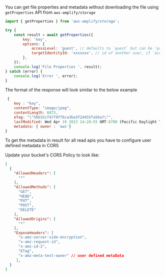 You can get file properties and metadata without downloading the file using `getProperties` API from `aws-amplify/storage`

```javascript
import { getProperties } from 'aws-amplify/storage';

try {
	const result = await getProperties({
		key: 'key',
		options: {
			accessLevel: 'guest', // defaults to `guest` but can be 'private' | 'protected' | 'guest'
			targetIdentityId: 'xxxxxxx', // id of another user, if `accessLevel: protected`
		},
	});
	console.log('File Properties ', result);
} catch (error) {
	console.log('Error ', error);
}
```

The format of the response will look similar to the below example

```js
 {
    key : "key",
    contentType: "image/jpeg",
    contentLength: 6873,
    eTag: "\"56b32cf4779ff6ca3ba3f2d455fa56a7\"",
    lastModified: Wed Apr 19 2023 14:20:55 GMT-0700 (Pacific Daylight Time) {},
    metadata: { owner : 'aws'}
}

```

<Callout>
To get the metadata in result for all read apis you have to configure user defined metadata in CORS

Update your bucket's CORS Policy to look like:

```json
[
  {
    "AllowedHeaders": [
      "*"
    ],
    "AllowedMethods": [
      "GET",
      "HEAD",
      "PUT",
      "POST",
      "DELETE"
    ],
    "AllowedOrigins": [
      "*"
    ],
    "ExposeHeaders": [
      "x-amz-server-side-encryption",
      "x-amz-request-id",
      "x-amz-id-2",
      "ETag",
      "x-amz-meta-test-owner" // user defined metaData
     ],
  }
]
```
</Callout>
